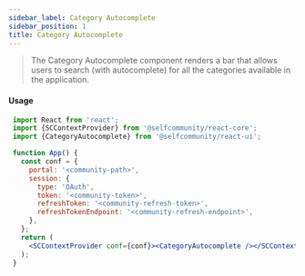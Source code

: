 ```yaml
---
sidebar_label: Category Autocomplete
sidebar_position: 1
title: Category Autocomplete
---
```


> The Category Autocomplete component renders a bar that allows users to search (with autocomplete) for all the categories available in the application.



<Logged><CategoryAutocomplete/></Logged>


#### Usage

```jsx
 import React from 'react';
 import {SCContextProvider} from '@selfcommunity/react-core';
 import {CategoryAutocomplete} from '@selfcommunity/react-ui';

 function App() {
   const conf = {
     portal: '<community-path>',
     session: {
       type: 'OAuth',
       token: '<community-token>',
       refreshToken: '<community-refresh-token>',
       refreshTokenEndpoint: '<community-refresh-endpoint>',
     },
   };
   return (
     <SCContextProvider conf={conf}><CategoryAutocomplete /></SCContextProvider>
   );
 }
```